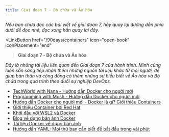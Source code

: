 ```yaml
---
title: Giai đoạn 7 - Bộ chứa và Ảo hóa
---
```



_Nếu bạn chưa đọc các bài viết về giai đoạn 7, hãy quay lại đường dẫn phía dưới để đọc nhé, 
đọc xong hẳn quay lại đây._

<LinkButton 
    href="/90days/containers"
    icon="open-book"
    iconPlacement="end"
><b>Giai đoạn 7 - Bộ chứa và Ảo hóa</b></LinkButton>

_Đây là những tài liệu liên quan đến Giai đoạn 7 của hành trình. Mình cũng luôn sẵn sàng tiếp nhận thêm những 
nguồn tài liệu khác từ mọi người, để giúp bản thân và cộng đồng có thêm những sự hiểu biết về Ảo hóa và Bộ chứa 
trong quá trình theo đuổi sự nghiệp DevOps._

- [TechWorld with Nana - Hướng dẫn Docker cho người mới](https://www.youtube.com/watch?v=3c-iBn73dDE)
- [Programming with Mosh - Hướng dẫn Docker cho người mới](https://www.youtube.com/watch?v=pTFZFxd4hOI)
- [Hướng dẫn Docker cho người mới - Docker là gì? Giới thiệu Containers](https://www.youtube.com/watch?v=17Bl31rlnRM&list=WL&index=128&t=61s)
- [Giới thiệu Container bởi Red Hat](https://www.redhat.com/en/topics/containers)
- [Khởi đầu với WSL2 và Docker](https://www.youtube.com/watch?v=5RQbdMn04Oc)
- [Blog về dựng bản ảnh Docker](https://stackify.com/docker-build-a-beginners-guide-to-building-docker-images/)
- [Tài liệu Docker về dựng bản ảnh](https://docs.docker.com/develop/develop-images/dockerfile_best-practices/)
- [Hướng dẫn YAML: Mọi thứ bạn cần biết để bắt đầu trong vài phút](https://www.cloudbees.com/blog/yaml-tutorial-everything-you-need-get-started)